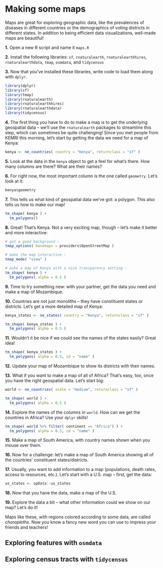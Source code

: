 # Making some maps

Maps are great for exploring geographic data, like the prevalences of diseases in different countries or the
demographics of voting districts in different states. In addition to being efficient data visualizations, 
well-made maps are beautiful!

**1.** Open a new R script and name it `maps.R`

**2.** Install the following libraries: `sf`, `rnaturalearth`, `rnaturalearthhires`, `rnaturalearthdata`, `tmap`, `osmdata`, and `tidycensus`

**3.** Now that you've installed these libraries, write code to load them along with `dplyr`.

```r
library(dplyr)
library(sf)
library(tmap)
library(rnaturalearth)
library(rnaturalearthhires)
library(rnaturalearthdata)
library(tidycensus)
```

**4.** The first thing you have to do to make a map is to get the underlying geospatial data -- we'll use the `rnaturalearth` packages to streamline this step, which can sometimes be quite challenging! Since you met people from KEMRI this morning, let's start by getting the data we need for a map of Kenya:

```r

kenya <- ne_countries( country = "Kenya", returnclass = "sf" )

```

**5.** Look at the data in the `kenya` object to get a feel for what's there. How many columns are there? What are their names?

**6.** For right now, the most important column is the one called `geometry`. Let's look at it:

```r

kenya$geometry

```

**7.** This tells us what kind of geospatial data we've got: a polygon. This also tells us how to make our map!

```r

tm_shape( kenya ) + 
  tm_polygons()

```

**8.** Great! That's Kenya. Not a very exciting map, though -- let's make it better and more interactive:

```r

# get a good background :
tmap_options( basemaps = providers$OpenStreetMap ) 

# make the map interactive :
tmap_mode( "view" )

# make a map of Kenya with a nice transparency setting :
tm_shape( kenya ) + 
  tm_polygons( alpha = 0.5 )

```

**9.** Time to try something new: with your partner, get the data you need and make a map of Mozambique.

**10.** Countries are not just monoliths -- they have constituent states or districts. Let's get a more detailed map of Kenya:

```r

kenya_states <- ne_states( country = "Kenya", returnclass = "sf" )

tm_shape( kenya_states ) + 
  tm_polygons( alpha = 0.5 )

```

**11.** Wouldn't it be nice if we could see the names of the states easily? Great idea! 

```r

tm_shape( kenya_states ) + 
  tm_polygons( alpha = 0.5, id = "name" )

```

**12.** Update your map of Mozambique to show its districts with their names.

**13.** What if you want to make a map of all of Africa? That's easy, too, once you have the right geospatial data. Let's start big:

```r

world <- ne_countries( scale = "medium", returnclass = "sf" )

tm_shape( world ) + 
  tm_polygons( alpha = 0.5 )

```

**14.** Explore the names of the columns in `world`. How can we get the countries in Africa? Use your `dplyr` skills!

```r

tm_shape( world %>% filter( continent == "Africa") ) + 
  tm_polygons( alpha = 0.5, id = "name" )

```

**15.** Make a map of South America, with country names shown when you mouse over them.

**16.** Now for a challenge: let's make a map of South America showing all of the countries' constituent states/districts.

**17.** Usually, you want to add information to a map (populations, death rates, access to resources, etc.). Let's start with a U.S. map -- first, get the data:

```r
us_states <- spData::us_states
```

**18.** Now that you have the data, make a map of the U.S. 

**19.** Explore the data a bit -- what other information could we show on our map? Let's do it!

Maps like these, with regions colored according to some data, are called _choropleths_. Now you know a fancy new word you can use to impress your friends and teachers! 

## Exploring features with `osmdata` {.unnumbered}

## Exploring census tracts with `tidycensus` {.unnumbered}

